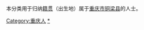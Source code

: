 {{Catnav|頁面分類|各種主題的頁面分類|依中国各省来作的分类|各地中国人|重庆人}}
{{Catnav|頁面分類|人物|各國人物|中国人|各地中国人|重庆人}}

本分类用于归纳[[籍贯|籍贯]]（出生地）属于[[重庆市|重庆市]][[铜梁县|铜梁县]]的人士。

[[Category:重庆人|Category:重庆人]]
[[Category:铜梁区|*]]